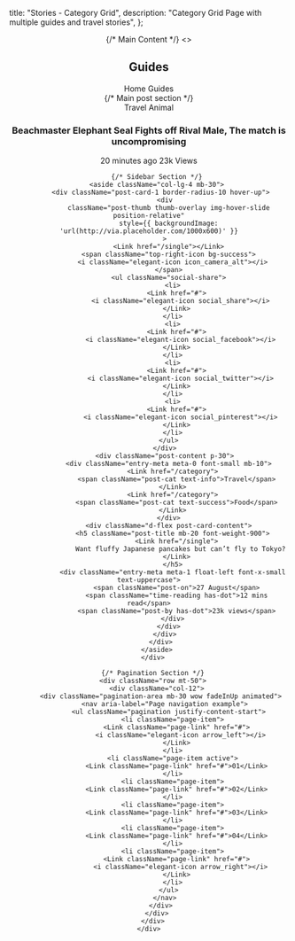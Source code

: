 
  title: "Stories - Category Grid",
  description: "Category Grid Page with multiple guides and travel stories",
};

<Header />

{/* Main Content */}
<><main>
  <div className="archive-header pt-50 text-center">
    <div className="container">
      <h2 className="font-weight-900">Guides</h2>
      <div className="breadcrumb">
        <Link href="/">Home</Link>
        <span> Guides</span>
      </div>
      <div className="bt-1 border-color-1 mt-30 mb-50"></div>
    </div>
  </div>

  <div className="container">
    <div className="loop-grid mb-30">
      <div className="row">
        {/* Main post section */}
        <div className="col-lg-8 mb-30">
          <div className="carausel-post-1 hover-up border-radius-10 overflow-hidden transition-normal position-relative wow fadeInUp animated">
            <div className="arrow-cover"></div>
            <div className="slide-fade">
              <div className="position-relative post-thumb">
                <div
                  className="thumb-overlay img-hover-slide position-relative"
                  style={{ backgroundImage: 'url(http://via.placeholder.com/1000x600)' }}
                >
                  <Link className="img-link" href="/single"></Link>
                  <span className="top-left-icon bg-warning">
                    <i className="elegant-icon icon_star_alt"></i>
                  </span>
                  <div className="post-content-overlay text-white ml-30 mr-30 pb-30">
                    <div className="entry-meta meta-0 font-small mb-20">
                      <Link href="/category">
                        <span className="post-cat text-info text-uppercase">Travel</span>
                      </Link>
                      <Link href="/category">
                        <span className="post-cat text-success text-uppercase">Animal</span>
                      </Link>
                    </div>
                    <h3 className="post-title font-weight-900 mb-20">
                      <Link href="/single" className="text-white">
                        Beachmaster Elephant Seal Fights off Rival Male, The match is uncompromising
                      </Link>
                    </h3>
                    <div className="entry-meta meta-1 font-small text-white mt-10 pr-5 pl-5">
                      <span className="post-on">20 minutes ago</span>
                      <span className="hit-count has-dot">23k Views</span>
                    </div>
                  </div>
                </div>
              </div>
            </div>
          </div>
        </div>

        {/* Sidebar Section */}
        <aside className="col-lg-4 mb-30">
          <div className="post-card-1 border-radius-10 hover-up">
            <div
              className="post-thumb thumb-overlay img-hover-slide position-relative"
              style={{ backgroundImage: 'url(http://via.placeholder.com/1000x600)' }}
            >
              <Link href="/single"></Link>
              <span className="top-right-icon bg-success">
                <i className="elegant-icon icon_camera_alt"></i>
              </span>
              <ul className="social-share">
                <li>
                  <Link href="#">
                    <i className="elegant-icon social_share"></i>
                  </Link>
                </li>
                <li>
                  <Link href="#">
                    <i className="elegant-icon social_facebook"></i>
                  </Link>
                </li>
                <li>
                  <Link href="#">
                    <i className="elegant-icon social_twitter"></i>
                  </Link>
                </li>
                <li>
                  <Link href="#">
                    <i className="elegant-icon social_pinterest"></i>
                  </Link>
                </li>
              </ul>
            </div>
            <div className="post-content p-30">
              <div className="entry-meta meta-0 font-small mb-10">
                <Link href="/category">
                  <span className="post-cat text-info">Travel</span>
                </Link>
                <Link href="/category">
                  <span className="post-cat text-success">Food</span>
                </Link>
              </div>
              <div className="d-flex post-card-content">
                <h5 className="post-title mb-20 font-weight-900">
                  <Link href="/single">
                    Want fluffy Japanese pancakes but can’t fly to Tokyo?
                  </Link>
                </h5>
                <div className="entry-meta meta-1 float-left font-x-small text-uppercase">
                  <span className="post-on">27 August</span>
                  <span className="time-reading has-dot">12 mins read</span>
                  <span className="post-by has-dot">23k views</span>
                </div>
              </div>
            </div>
          </div>
        </aside>
      </div>

      {/* Pagination Section */}
      <div className="row mt-50">
        <div className="col-12">
          <div className="pagination-area mb-30 wow fadeInUp animated">
            <nav aria-label="Page navigation example">
              <ul className="pagination justify-content-start">
                <li className="page-item">
                  <Link className="page-link" href="#">
                    <i className="elegant-icon arrow_left"></i>
                  </Link>
                </li>
                <li className="page-item active">
                  <Link className="page-link" href="#">01</Link>
                </li>
                <li className="page-item">
                  <Link className="page-link" href="#">02</Link>
                </li>
                <li className="page-item">
                  <Link className="page-link" href="#">03</Link>
                </li>
                <li className="page-item">
                  <Link className="page-link" href="#">04</Link>
                </li>
                <li className="page-item">
                  <Link className="page-link" href="#">
                    <i className="elegant-icon arrow_right"></i>
                  </Link>
                </li>
              </ul>
            </nav>
          </div>
        </div>
      </div>
    </div>
  </div>
</main><Footer /></>
